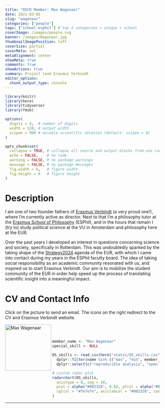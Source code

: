 ```yaml
---
title: "OSCR Member: Max Wagenaar"
date: 2021-03-05
slug: "wagenaar"
categories: ["people"]
tags: ["school-esphil"] # top 3 categories + unique + school
coverImage: /images/people.svg
banner: /images/Wagenaar.jpg
thumbnailImagePosition: left
coverSize: partial
coverMeta: out
metaAlignment: center
showMeta: true
comments: true
showActions: true
summary: Project lead Erasmus Verbindt
editor_options: 
  chunk_output_type: console
---
```


```r

library(knitr)
library(here)
library(tidyverse)
library(fmsb)

options(
  digits = 4,  # number of digits
  width = 120, # output width
  scipen = 999 # disable scientific notation (default: scipen = 0)
)

opts_chunk$set(
  collapse = TRUE, # collapse all source and output blocks from one code chunk into a single block
  echo = FALSE,    # no code
  warning = FALSE, # no package warnings
  message = FALSE, # no package messages
  fig.width = 6,   # figure width
  fig.height = 6   # figure height
)

```

# Description

I am one of two founder fathers of [Erasmus Verbindt](https://www.eur.nl/en/about-eur/strategy-2024/strategy-today/erasmus-verbindt) (a very proud one!), where I’m currently active as director. Next to that I’m a philosophy tutor at the [Erasmus School of Philosophy](https://www.eur.nl/esphil/) (ESPhil), and in the hours that remain I (try to) study political science at the VU in Amsterdam and philosophy here at the EUR.

Over the past years I developed an interest in questions concerning science and society, specifically in Rotterdam. This was undoubtedly sparked by the taking shape of the [Strategy2024](https://www.eur.nl/en/about-eur/strategy-2024) agenda of the EUR, with which I came into contact during my years in the ESPhil faculty board. The idea of taking social responsibility as an academic community resonated with us, and inspired us to start Erasmus Verbindt. Our aim is to mobilize the student community of the EUR in order help speed up the process of translating scientific insight into a meaningful impact.
 
# CV and Contact Info

Click on the picture to send an email. The icons on the right redirect to the CV and Erasmus Verbindt website.

<!-- EMAIL -->
<p>
  <a href="mailto:wagenaar@esphil.eur.nl">
  <img border="0" alt="Max Wagenaar" src="/images/Wagenaar.jpg" width="150" height="150" align="left">
  </a>
</p>

<!-- CV -->
<p align="center">
  <a href="https://www.linkedin.com/in/max-wagenaar-58ab851b6/" class="fa fa-file fa-2x" style="color:#00B969;">
  </a>
</p>

<!-- WEBSITE -->
<p align="center">
  <a href="https://www.eur.nl/en/about-eur/strategy-2024/strategy-today/erasmus-verbindt" class="fa fa-link fa-2x" style="color:#000000;">
  </a>
</p>

<BR><BR>

<!-- # Expertise -->

```r

member_name <- "Max Wagenaar"
special_skill <- NULL

OS_skills <- read_csv(here("static/OS_skills.csv")) %>%
  dplyr::filter(name %in% c("max", "min", member_name)) %>%
  dplyr::select(c("reproducible analysis", "open source software", all_of(special_skill), "data management", "open access", "data sharing", "preregistration"))

# custom radar plot
radarchart(OS_skills,
  axistype = 0, seg = 10,
  pcol = alpha("#002328", 0.8), pfcol = alpha("#00B969", 0.6), plwd = 4, centerzero = TRUE, # polygon
  cglcol = "#7e7e7e", axislabcol = "#002328", caxislabels = seq(0, 10, 2), cglwd = 0.8 # grid
)

```

***


